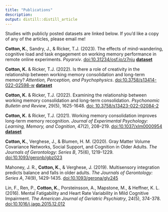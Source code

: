 ```yaml
---
title: "Publications"
description:
output: distill::distill_article
---
```


Studies with publicly posted datasets are linked below. If you'd like a copy of any of the articles, please email me!

**Cotton, K.**, Sandry, J., & Ricker, T.J. (2023). The effects of mind-wandering, cognitive load and task engagement on working memory performance in remote online experiments. *Psyarxiv*. [doi:10.31234/osf.io/z7nju](https://doi.org/10.31234/osf.io/z7nju)   **[dataset](https://osf.io/wnvcj/)**

**Cotton, K.** & Ricker, T.J. (2022). Is there a role of creativity in the relationship between working memory consolidation and long-term memory? *Attention, Perception, and Psychophysics*. [doi:10.3758/s13414-022-02598-w](https://doi.org/10.3758/s13414-022-02598-w)   **[dataset](https://osf.io/n4d7f/)**

**Cotton, K.** & Ricker, T.J. (2022). Examining the relationship between working memory consolidation and long-term consolidation. *Psychonomic Bulletin and Review*, 29(5), 1625-1648. [doi: 10.3758/s13423-022-02084-2](https://doi.org/10.3758/s13423-022-02084-2)

**Cotton, K.** & Ricker, T.J. (2021). Working memory consolidation improves long-term memory recognition. *Journal of Experimental Psychology: Learning, Memory, and Cognition*, 47(2), 208–219. [doi:10.1037/xlm0000954](https://doi.org/10.1037/xlm0000954)   **[dataset](https://osf.io/4xe9t/)**

**Cotton, K.**, Verghese, J., & Blumen, H. M. (2020). Gray Matter Volume Covariance Networks, Social Support, and Cognition in Older Adults. *The Journals of Gerontology: Series B*, 75(6), 1219-1229. [doi:10.1093/geronb/gbz023](https://doi.org/10.1093/geronb/gbz023)

Mahoney, J. R., **Cotton, K.**, & Verghese, J. (2019). Multisensory integration predicts balance and falls in older adults. *The Journals of Gerontology: Series A*, 74(9), 1429-1435. [doi:10.1093/gerona/gly245](https://doi.org/10.1093/gerona/gly245)

Lin, F., Ren, P., **Cotton, K.**, Porsteinsson, A., Mapstone, M., & Heffner, K. L. (2016). Mental Fatigability and Heart Rate Variability in Mild Cognitive Impairment. *The American Journal of Geriatric Psychiatry*, 24(5), 374-378. [doi:10.1016/j.jagp.2015.12.012](https://doi.org/10.1016/j.jagp.2015.12.012)



